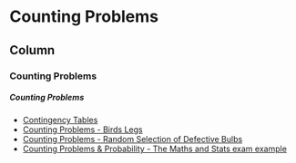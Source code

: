 Counting Problems {data-navmenu="Introductory Probability"}
====================================================================

Column {.tabset}
-------------------------------------------------

### Counting Problems



<h5> Counting Problems </h5>


* <a href="https://youtu.be/LyEyrwP00-I/">	Contingency Tables	</a>	
* <a href="https://youtu.be/o2W64UlLKPE/">	Counting Problems  -   Birds Legs	</a>	
* <a href="https://youtu.be/WTRbqDWK72o/">	Counting Problems - Random Selection of Defective Bulbs	</a>	
* <a href="https://youtu.be/OFpbYmenB8g/">	Counting Problems & Probability - The Maths and Stats exam example	</a>	




